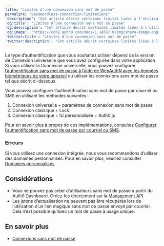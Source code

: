 ```yaml
---
title: "Limites d’une connexion sans mot de passe"
permalink: "passwordless-connection-limitations"
'description': "Cet article décrit certaines limites liées à l’utilisation de connexions sans mot de passe."
'og:title': "Limites d’une connexion sans mot de passe"
'og:description': "Cet article décrit certaines limites liées à l’utilisation de connexions sans mot de passe."
'og:image': "https://cdn2.auth0.com/docs/1.14567.0/img/share-image.png"
'twitter:title': "Limites d’une connexion sans mot de passe"
'twitter:description': "Cet article décrit certaines limites liées à l’utilisation de connexions sans mot de passe."
---
```


Le type d’authentification que vous souhaitez utiliser dépend de la version de Connexion universelle que vous avez configurée dans votre application. Si vous utilisez la Connexion universelle, vous pouvez configurer [l’authentification sans mot de passe à l’aide de WebAuthN avec les données biométriques de votre appareil](/docs/fr-ca/authenticate/login/auth0-universal-login/passwordless-login/webauthn-device-biometrics) ou utiliser les connexions sans mot de passe tel que décrit ci-dessous.

Vous pouvez configurer l’authentification sans mot de passe par courriel ou SMS en utilisant les méthodes suivantes :

1. Connexion universelle + paramètres de connexion sans mot de passe
2. Connexion classique + Lock
3. Connexion classique + IU personnalisée + Auth0.js

Pour en savoir plus à propos de ces implémentations, consultez [Configurer l’authentification sans mot de passe par courriel ou SMS](/docs/fr-ca/authenticate/login/auth0-universal-login/passwordless-login/email-or-sms).

### Erreurs

Si vous utilisez une connexion intégrée, nous vous recommandons d’utiliser des domaines personnalisés. Pour en savoir plus, veuillez consulter [Domaines personnalisés](/docs/fr-ca/customize/custom-domains).

## Considérations

* Vous ne pouvez pas créer d’utilisateurs sans mot de passe à partir du <Tooltip href="/docs/fr-ca/glossary?term=auth0-dashboard" tip="Auth0 Dashboard
Principal produit d’Auth0 pour configurer vos services." cta="Voir le glossaire">Auth0 Dashboard</Tooltip>. Créez-les directement sur la [Management API](https://auth0.com/docs/api/management/v2#!/Users/post_users)
* Les jetons d’actualisation ne peuvent pas être récupérés lors de l’utilisation d’un lien magique sans mot de passe envoyé par courriel. Cela n’est possible qu’avec un mot de passe à usage unique.

## En savoir plus

* [Connexions sans mot de passe](/docs/fr-ca/authenticate/passwordless)